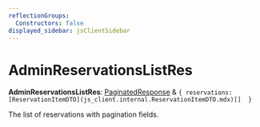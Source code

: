 ```yaml
---
reflectionGroups:
  Constructors: false
displayed_sidebar: jsClientSidebar
---
```



# AdminReservationsListRes

 **AdminReservationsListRes**: [PaginatedResponse](../interfaces/js_client.internal.PaginatedResponse.mdx) & ``{ reservations: [ReservationItemDTO](js_client.internal.ReservationItemDTO.mdx)[]  }``

The list of reservations with pagination fields.
